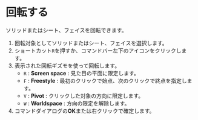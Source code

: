 
# 回転する 

ソリッドまたはシート、フェイスを回転できます。

<Reference shortcut="R" command="Rotate" button="コマンドバー左下" />

1. 回転対象としてソリッドまたはシート、フェイスを選択します。
2. ショートカット`R`を押すか、コマンドバー左下のアイコンをクリックします。
3. 表示された回転ギズモを使って回転します。
   - `R` : **Screen space** : 見た目の平面に限定します。
   - `F` : **Freestyle** : 最初のクリックで始点、次のクリックで終点を指定します。
   - `V` : **Pivot** : クリックした対象の方向に限定します。
   - `W` : **Worldspace** : 方向の限定を解除します。
4. コマンドダイアログの**OK**または右クリックで確定します。
